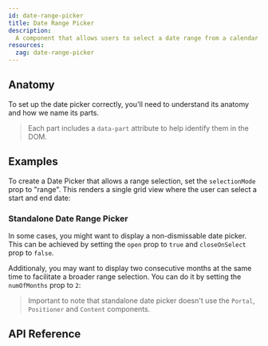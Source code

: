 ```yaml
---
id: date-range-picker
title: Date Range Picker
description:
  A component that allows users to select a date range from a calendar.
resources:
  zag: date-range-picker
---
```



<ComponentPreview />

## Anatomy

To set up the date picker correctly, you'll need to understand its anatomy and
how we name its parts.

> Each part includes a `data-part` attribute to help identify them in the DOM.

<Anatomy id="date-picker" />

## Examples

To create a Date Picker that allows a range selection, set the `selectionMode`
prop to "range". This renders a single grid view where the user can select a
start and end date:

<Story id="Basic" />

### Standalone Date Range Picker

In some cases, you might want to display a non-dismissable date picker. This can
be achieved by setting the `open` prop to `true` and `closeOnSelect` prop to
`false`.

Additionaly, you may want to display two consecutive months at the same time to
facilitate a broader range selection. You can do it by setting the `numOfMonths`
prop to `2`:

> Important to note that standalone date picker doesn't use the `Portal`,
> `Positioner` and `Content` components.

<Story id="Standalone" />

## API Reference

<ComponentTypes id="date-picker" />
